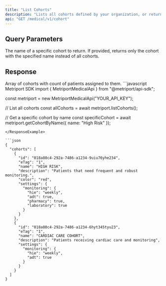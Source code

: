 ```yaml
---
title: "List Cohorts"
description: "Lists all cohorts defined by your organization, or returns a specific cohort by name."
api: "GET /medical/v1/cohort"
---
```


## Query Parameters

<ParamField query="name" type="string" optional>
  The name of a specific cohort to return. If provided, returns only the cohort with the specified name instead of all cohorts.
</ParamField>

## Response

<ResponseField name="cohorts" type="Cohort[]">
  Array of cohorts with count of patients assigned to them.
  <Expandable title="Cohort properties">
    <Snippet file="cohort-response.mdx" />
  </Expandable>
</ResponseField>

<ResponseExample>
  ```javascript Metriport SDK
  import { MetriportMedicalApi } from "@metriport/api-sdk";

  const metriport = new MetriportMedicalApi("YOUR_API_KEY");

  // List all cohorts
  const allCohorts = await metriport.listCohorts();

  // Get a specific cohort by name
  const specificCohort = await metriport.getCohortByName({ name: "High Risk" });
```
</ResponseExample>

```json
{
  "cohorts": [
    {
      "id": "018a80c4-292a-7486-a1234-9uiu76yhe234",
      "eTag": "1",
      "name": "HIGH RISK",
      "description": "Patients that need frequent and robust monitoring.",
      "color": "red",
      "settings": {
        "monitoring": {
          "hie": "weekly",
          "adt": true,
          "pharmacy": true,
          "laboratory": true
        }
      }
    },
    {
      "id": "018a80c4-292a-7486-a1234-6hyt345tyu23",
      "eTag": "1",
      "name": "CARDIAC CARE COHORT",
      "description": "Patients receiving cardiac care and monitoring",
      "settings": {
        "monitoring": {
          "hie": "weekly",
          "adt": true
        }
      }
    }
  ]
}
```
